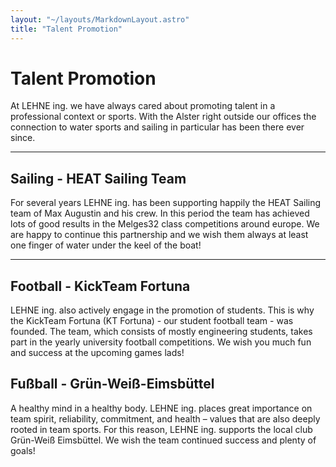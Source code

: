 ```yaml
---
layout: "~/layouts/MarkdownLayout.astro"
title: "Talent Promotion"
---
```



# Talent Promotion

At LEHNE ing. we have always cared about promoting
talent in a professional context or sports. With the Alster right
outside our offices the connection to water sports and sailing in
particular has been there ever since.

---

## Sailing - HEAT Sailing Team

For several years LEHNE ing. has been supporting
happily the HEAT Sailing team of Max Augustin and his crew. In this
period the team has achieved lots of good results in the Melges32 class
competitions around europe. We are happy to continue this partnership
and we wish them always at least one finger of water under the keel of the boat!

<Slider id="sailing" images={sailing} />

---

## Football - KickTeam Fortuna

LEHNE ing. also actively engage in the promotion of
students. This is why the KickTeam Fortuna (KT Fortuna) - our student
football team - was founded. The team, which consists of mostly
engineering students, takes part in the yearly university football
competitions. We wish you much fun and success at the upcoming games
lads!

<Slider id="football" images={football} />

## Fußball - Grün-Weiß-Eimsbüttel

A healthy mind in a healthy body.
LEHNE ing. places great importance on team spirit, reliability, commitment, and health – values that are also deeply rooted in team sports.
For this reason, LEHNE ing. supports the local club Grün-Weiß Eimsbüttel.
We wish the team continued success and plenty of goals!

<Slider id="GWE" images={GWE} />
